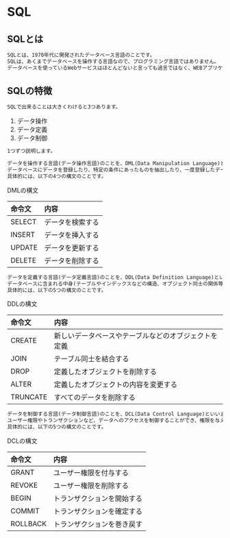 # SQL

## SQLとは
```markdown
SQLとは、1970年代に開発されたデータベース言語のことです。
SQLは、あくまでデータベースを操作する言語なので、プログラミング言語ではありません。
データベースを使っているWebサービスはほとんどないと言っても過言ではなく、WEBアプリケーション開発などでは必要なスキルになります。
```

## SQLの特徴
```markdown
SQLで出来ることは大きくわけると3つあります。
```

1. データ操作
2. データ定義
3. データ制御

```markdown
1つずつ説明します。

データを操作する言語(データ操作言語)のことを、DML(Data Manipulation Language)といいます。
データベースにデータを登録したり、特定の条件にあったものを抽出したり、一度登録したデータを更新・削除したりといった操作を行えます。
具体的には、以下の4つの構文のことです。
```

DMLの構文

| 命令文 | 内容 |
| :-- | :-- |
| SELECT | データを検索する |
| INSERT | データを挿入する |
| UPDATE | データを更新する |
| DELETE | データを削除する |

```markdown
データを定義する言語(データ定義言語)のことを、DDL(Data Definition Language)といいます。
データベースに含まれる中身(テーブルやインデックスなどの構造、オブジェクト同士の関係等)を定義し、データの整合性を保つことができます。
具体的には、以下の5つの構文のことです。
```

DDLの構文

| 命令文 | 内容 |
| :-- | :-- |
| CREATE | 新しいデータベースやテーブルなどのオブジェクトを定義 |
| JOIN | テーブル同士を結合する |
| DROP | 定義したオブジェクトを削除する |
| ALTER | 定義したオブジェクトの内容を変更する |
| TRUNCATE | すべてのデータを削除する |

```markdown
データを制御する言語(データ制御言語)のことを、DCL(Data Control Language)といいます。
ユーザー権限やトランザクションなど、データへのアクセスを制御することができ、権限を与えたり、権限を剥奪したりすることができます。
具体的には、以下の5つの構文のことです。
```

DCLの構文

| 命令文 | 内容 |
| :-- | :-- |
| GRANT | ユーザー権限を付与する |
| REVOKE | ユーザー権限を削除する |
| BEGIN | トランザクションを開始する |
| COMMIT | トランザクションを確定する |
| ROLLBACK | トランザクションを巻き戻す |
